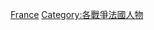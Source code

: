{{Commonscat|People associated with World War I from France}}

[[Category:各國第一次世界大戰人物|France]]
[[Category:各戰爭法國人物|Category:各戰爭法國人物]]